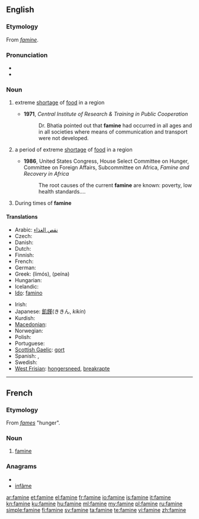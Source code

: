 ==English==

===Etymology===
From {{etyl|fr}} ''[[#French|famine]]''.

===Pronunciation===
* {{rhymes|æmɪn}}
* {{audio|en-us-famine.ogg|Audio (US)}}

===Noun===
{{wikipedia}}
{{en-noun|s|-}}

# {{uncountable}} extreme [[shortage]] of [[food]] in a region
#* '''1971''', ''Central Institute of Research & Training in Public Cooperation''
#*: Dr. Bhatia pointed out that '''famine''' had occurred in all ages and in all societies where means of communication and transport were not developed.
# {{countable}} a period of extreme [[shortage]] of [[food]] in a region
#* '''1986''', United States Congress, House Select Committee on Hunger, Committee on Foreign Affairs, Subcommittee on Africa, ''Famine and Recovery in Africa''
#*: The root causes of the current '''famine''' are known: poverty, low health standards....
# During times of '''famine'''

====Translations====
{{trans-top|extreme shortage of food in a region}}
* Arabic: [[نقص الغذاء]]
* Czech: {{t+|cs|hladomor|m}}
* Danish: {{t-|da|hungersnød|c}}
* Dutch: {{t+|nl|hongersnood|m}}
* Finnish: {{t+|fi|nälänhätä}}
* French: {{t+|fr|famine|f}}
* German: {{t-|de|Hungersnot|f}}
* Greek: {{t+|el|λιμός|m}} (limós), {{t+|el|πείνα|f}} (peína)
* Hungarian: {{t+|hu|éhínség}}
* Icelandic: {{t|is|hungursneyð|f}}
* [[Ido]]: [[famino]]
{{trans-mid}}
* Irish: {{t+|ga|gorta|m|xs=Irish}}
* Japanese: [[飢饉]](ききん, ''kikin'')
* Kurdish: {{t+|ku|xela|f}}
* [[Macedonian]]: {{t-|mk|глад|f|tr=glad}}
* Norwegian: {{t-|no|hungersnød|m}}
* Polish: {{t+|pl|głód|m}}
* Portuguese: {{t+|pt|fome|f}}
* [[Scottish Gaelic]]: [[gort]] {{m}}
* Spanish: {{t-|es|hambruna}}, {{t+|es|hambre}}
* Swedish: {{t-|sv|hungersnöd}}
* [[West Frisian]]: [[hongersneed]], [[breakrapte]]
{{trans-bottom}}

{{trans-top|a period of extreme shortage of food in a region}}
{{trans-mid}}
{{trans-bottom}}

----

==French==

===Etymology===
From {{etyl|la|fr}} ''[[fames]]'' "hunger".

===Noun===
{{fr-noun|f}}

# [[#Noun|famine]]

===Anagrams===
* {{alphagram|aefimn}}
* [[infâme#French|infâme]]

[[ar:famine]]
[[et:famine]]
[[el:famine]]
[[fr:famine]]
[[io:famine]]
[[is:famine]]
[[it:famine]]
[[kn:famine]]
[[ku:famine]]
[[hu:famine]]
[[ml:famine]]
[[my:famine]]
[[pl:famine]]
[[ru:famine]]
[[simple:famine]]
[[fi:famine]]
[[sv:famine]]
[[ta:famine]]
[[te:famine]]
[[vi:famine]]
[[zh:famine]]